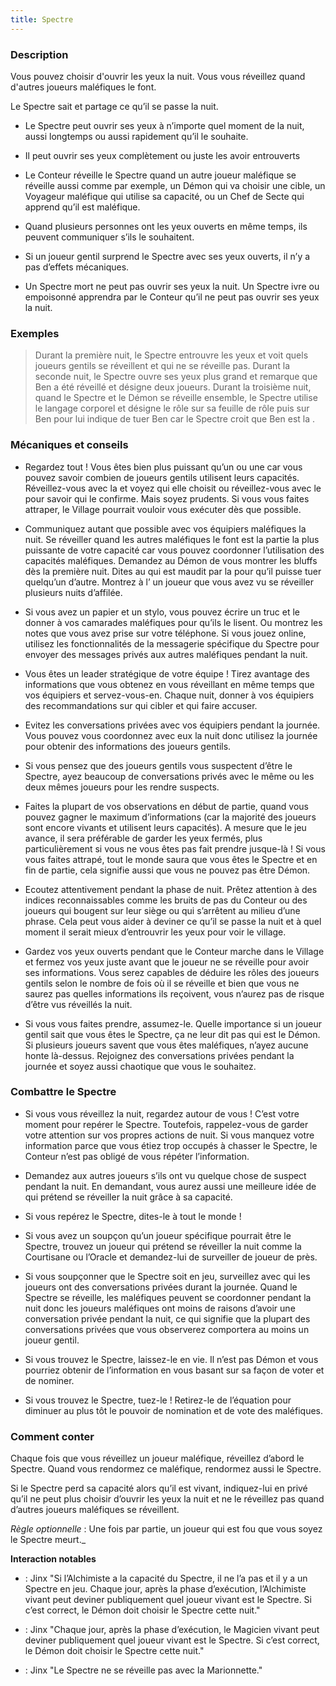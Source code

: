 ```yaml
---
title: Spectre
---
```



<Role SPECTRE header />

### Description

Vous pouvez choisir d'ouvrir les yeux la nuit. Vous vous réveillez quand d'autres joueurs maléfiques le font.

Le Spectre sait et partage ce qu’il se passe la nuit.

-	Le Spectre peut ouvrir ses yeux à n’importe quel moment de la nuit, aussi longtemps ou aussi rapidement qu’il le souhaite.

-	Il peut ouvrir ses yeux complètement ou juste les avoir entrouverts

-	Le Conteur réveille le Spectre quand un autre joueur maléfique se réveille aussi comme par exemple, un Démon qui va choisir une cible, un Voyageur maléfique qui utilise sa capacité, ou un Chef de Secte qui apprend qu’il est maléfique.

-	Quand plusieurs personnes ont les yeux ouverts en même temps, ils peuvent communiquer s’ils le souhaitent.

-	Si un joueur gentil surprend le Spectre avec ses yeux ouverts, il n’y a pas d’effets mécaniques.

-	Un Spectre mort ne peut pas ouvrir ses yeux la nuit. Un Spectre ivre ou empoisonné apprendra par le Conteur qu’il ne peut pas ouvrir ses yeux la nuit.

### Exemples

> Durant la première nuit, le Spectre entrouvre les yeux et voit quels joueurs gentils se réveillent et qui ne se réveille pas. Durant la seconde nuit, le Spectre ouvre ses yeux plus grand et remarque que Ben a été réveillé et désigne deux joueurs. Durant la troisième nuit, quand le Spectre et le Démon se réveille ensemble, le Spectre utilise le langage corporel et désigne le rôle sur sa feuille de rôle puis sur Ben pour lui indique de tuer Ben car le Spectre croit que Ben est la <Role VOYANTE /> .

### Mécaniques et conseils

- Regardez tout ! Vous êtes bien plus puissant qu’un <Role ESPION /> ou une <Role VEUVE_NOIRE /> car vous pouvez savoir combien de joueurs gentils utilisent leurs capacités. Réveillez-vous avec la <Role VOYANTE /> et voyez qui elle choisit ou réveillez-vous avec le <Role VEILLEUR_DE_NUIT /> pour savoir qui le confirme. Mais soyez prudents. Si vous vous faites attraper, le Village pourrait vouloir vous exécuter dès que possible.

- Communiquez autant que possible avec vos équipiers maléfiques la nuit. Se réveiller quand les autres maléfiques le font est la partie la plus puissante de votre capacité car vous pouvez coordonner l’utilisation des capacités maléfiques. Demandez au Démon de vous montrer les bluffs dès la première nuit. Dites au <Role NO_DASHII /> qui est maudit par la <Role SORCIERE /> pour qu’il puisse tuer quelqu’un d’autre. Montrez à l’<Role EMPOISONNEUR /> un joueur que vous avez vu se réveiller plusieurs nuits d’affilée.

- Si vous avez un papier et un stylo, vous pouvez écrire un truc et le donner à vos camarades maléfiques pour qu’ils le lisent. Ou montrez les notes que vous avez prise sur votre téléphone. Si vous jouez online, utilisez les fonctionnalités de la messagerie spécifique du Spectre pour envoyer des messages privés aux autres maléfiques pendant la nuit.

- Vous êtes un leader stratégique de votre équipe ! Tirez avantage des informations que vous obtenez en vous réveillant en même temps que vos équipiers et servez-vous-en. Chaque nuit, donner à vos équipiers des recommandations sur qui cibler et qui faire accuser. 

- Evitez les conversations privées avec vos équipiers pendant la journée. Vous pouvez vous coordonnez avec eux la nuit donc utilisez la journée pour obtenir des informations des joueurs gentils.

- Si vous pensez que des joueurs gentils vous suspectent d’être le Spectre, ayez beaucoup de conversations privés avec le même ou les deux mêmes joueurs pour les rendre suspects.

- Faites la plupart de vos observations en début de partie, quand vous pouvez gagner le maximum d’informations (car la majorité des joueurs sont encore vivants et utilisent leurs capacités). A mesure que le jeu avance, il sera préférable de garder les yeux fermés, plus particulièrement si vous ne vous êtes pas fait prendre jusque-là ! Si vous vous faites attrapé, tout le monde saura que vous êtes le Spectre et en fin de partie, cela signifie aussi que vous ne pouvez pas être Démon.

- Ecoutez attentivement pendant la phase de nuit. Prêtez attention à des indices reconnaissables comme les bruits de pas du Conteur ou des joueurs qui bougent sur leur siège ou qui s’arrêtent au milieu d’une phrase. Cela peut vous aider à deviner ce qu’il se passe la nuit et à quel moment il serait mieux d’entrouvrir les yeux pour voir le village.

- Gardez vos yeux ouverts pendant que le Conteur marche dans le Village et fermez vos yeux juste avant que le joueur ne se réveille pour avoir ses informations. Vous serez capables de déduire les rôles des joueurs gentils selon le nombre de fois où il se réveille et bien que vous ne saurez pas quelles informations ils reçoivent, vous n’aurez pas de risque d’être vus réveillés la nuit. 

- Si vous vous faites prendre, assumez-le. Quelle importance si un joueur gentil sait que vous êtes le Spectre, ça ne leur dit pas qui est le Démon. Si plusieurs joueurs savent que vous êtes maléfiques, n’ayez aucune honte là-dessus. Rejoignez des conversations privées pendant la journée et soyez aussi chaotique que vous le souhaitez. 

### Combattre le Spectre

- Si vous vous réveillez la nuit, regardez autour de vous ! C’est votre moment pour repérer le Spectre. Toutefois, rappelez-vous de garder votre attention sur vos propres actions de nuit. Si vous manquez votre information parce que vous étiez trop occupés à chasser le Spectre, le Conteur n’est pas obligé de vous répéter l’information.

- Demandez aux autres joueurs s’ils ont vu quelque chose de suspect pendant la nuit. En demandant, vous aurez aussi une meilleure idée de qui prétend se réveiller la nuit grâce à sa capacité.

- Si vous repérez le Spectre, dites-le à tout le monde !

- Si vous avez un soupçon qu’un joueur spécifique pourrait être le Spectre, trouvez un joueur qui prétend se réveiller la nuit comme la Courtisane ou l’Oracle et demandez-lui de surveiller de joueur de près. 

- Si vous soupçonner que le Spectre soit en jeu, surveillez avec qui les joueurs ont des conversations privées durant la journée. Quand le Spectre se réveille, les maléfiques peuvent se coordonner pendant la nuit donc les joueurs maléfiques ont moins de raisons d’avoir une conversation privée pendant la nuit, ce qui signifie que la plupart des conversations privées que vous observerez comportera au moins un joueur gentil.

- Si vous trouvez le Spectre, laissez-le en vie. Il n’est pas Démon et vous pourriez obtenir de l’information en vous basant sur sa façon de voter et de nominer.

- Si vous trouvez le Spectre, tuez-le ! Retirez-le de l’équation pour diminuer au plus tôt le pouvoir de nomination et de vote des maléfiques. 

### Comment conter

Chaque fois que vous réveillez un joueur maléfique, réveillez d’abord le Spectre. Quand vous rendormez ce maléfique, rendormez aussi le Spectre.

Si le Spectre perd sa capacité alors qu’il est vivant, indiquez-lui en privé qu’il ne peut plus choisir d’ouvrir les yeux la nuit et ne le réveillez pas quand d’autres joueurs maléfiques se réveillent.

_Règle optionnelle_ : Une fois par partie, un joueur qui est fou que vous soyez le Spectre meurt._


**Interaction notables**

- <Role ALCHIMISTE />  : Jinx "Si l’Alchimiste a la capacité du Spectre, il ne l’a pas et il y a un Spectre en jeu. Chaque jour, après la phase d’exécution, l’Alchimiste vivant peut deviner publiquement quel joueur vivant est le Spectre. Si c’est correct, le Démon doit choisir le Spectre cette nuit."

- <Role MAGICIEN /> : Jinx "Chaque jour, après la phase d’exécution, le Magicien vivant peut deviner publiquement quel joueur vivant est le Spectre. Si c’est correct, le Démon doit choisir le Spectre cette nuit."

- <Role MARIONNETTE /> : Jinx "Le Spectre ne se réveille pas avec la Marionnette."
